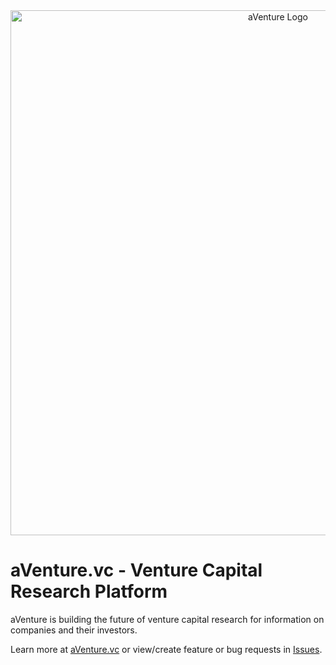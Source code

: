 <div align="center">
  <a href="https://aventure.vc" title="aVenture">
    <img
      src="images/logos/aventure_logo_1280x_wide_reduced_transparent.png"
      alt="aVenture Logo"
      width="840"
      style="max-width: 100%; height: auto;"
    />
  </a>
</div>

# aVenture.vc - Venture Capital Research Platform

aVenture is building the future of venture capital research for information on companies and their investors.

Learn more at [aVenture.vc](https://aventure.vc) or view/create feature or bug requests in [Issues](https://github.com/aventurevc/aventure-app/issues).
